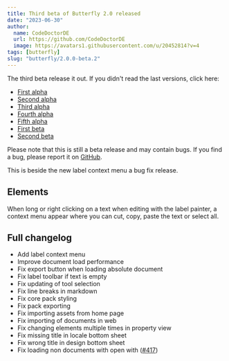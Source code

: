 ```yaml
---
title: Third beta of Butterfly 2.0 released
date: "2023-06-30"
author:
  name: CodeDoctorDE
  url: https://github.com/CodeDoctorDE
  image: https://avatars1.githubusercontent.com/u/20452814?v=4
tags: [butterfly]
slug: "butterfly/2.0.0-beta.2"
---
```


The third beta release it out. If you didn't read the last versions, click here:

- [First alpha](/butterfly/2.0.0-alpha.0)
- [Second alpha](/butterfly/2.0.0-alpha.1)
- [Third alpha](/butterfly/2.0.0-alpha.2)
- [Fourth alpha](/butterfly/2.0.0-alpha.3)
- [Fifth alpha](/butterfly/2.0.0-alpha.4)
- [First beta](/butterfly/2.0.0-beta.0)
- [Second beta](/butterfly/2.0.0-beta.1)

Please note that this is still a beta release and may contain bugs. If you find a bug, please report it on [GitHub](https://linwood.dev/butterfly/report).

This is beside the new label context menu a bug fix release.

## Elements

When long or right clicking on a text when editing with the label painter, a context menu appear where you can cut, copy, paste the text or select all.

## Full changelog

* Add label context menu
* Improve document load performance
* Fix export button when loading absolute document
* Fix label toolbar if text is empty
* Fix updating of tool selection
* Fix line breaks in markdown
* Fix core pack styling
* Fix pack exporting
* Fix importing assets from home page
* Fix importing of documents in web
* Fix changing elements multiple times in property view
* Fix missing title in locale bottom sheet
* Fix wrong title in design bottom sheet
* Fix loading non documents with open with ([#417](https://github.com/LinwoodDev/Butterfly/issues/417))
